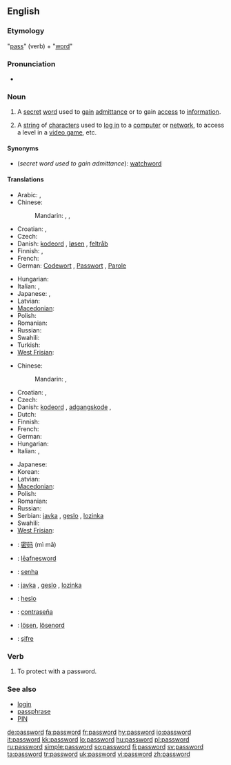 ==English==

===Etymology===
"[[pass#Verb|pass]]" (verb) + "[[word]]"

===Pronunciation===
* {{IPA|[ˈpaːswɜːd]}}

===Noun===
{{wikipedia}}
{{en-noun}}

# A [[secret]] [[word]] used to [[gain]] [[admittance]] or to gain [[access]] to [[information]].
# {{computing}} A [[string]] of [[character]]s used to [[log in]] to a [[computer]] or [[network]], to access a level in a [[video game]], etc.

====Synonyms====
* (''secret word used to gain admittance''): [[watchword]]

====Translations====
{{trans-top|secret word used to gain admittance}}
* Arabic: {{t|ar|كلمة المرور|tr=kalimat al-muruur|sc=Arab}},  {{t|ar|كلمة السر|tr=kalimat al-sirr|sc=Arab}}
* Chinese:
*: Mandarin: {{t|cmn|密碼|sc=Hani|xs=Mandarin}},  {{t|cmn|密码|tr=mìmǎ|sc=Hani|xs=Mandarin}},  {{t|cmn|口令|tr=kǒulìng|sc=Hani|xs=Mandarin}}
* Croatian: {{t-|hr|lozinka|f|alt=lòzīnka}}, {{t-|hr|geslo|n|alt=gȅslo}}
* Czech: {{t-|cs|heslo|n}}
* Danish: [[kodeord]] {{n}}, [[løsen]] {{n}}, [[feltråb]] {{n}}
* Finnish: {{t+|fi|salasana}}, {{t+|fi|tunnussana}}
* French: {{t+|fr|mot de passe|m}}
* German: [[Codewort]] {{m}}, [[Passwort]] {{n}}, [[Parole]] {{f}}
{{trans-mid}}
* Hungarian: {{t+|hu|jelszó}}
* Italian: {{t+|it|parola d'ordine|f}}, {{t-|it|parola chiave|f}}
* Japanese: {{t-|ja|パスワード|tr=pasuwādo|sc=Jpan}},  {{t|ja|合い言葉|tr=あいことば, aikotoba|sc=Jpan}}
* Latvian: {{t-|lv|parole|f|xs=Latvian}}
* [[Macedonian]]: {{t|mk|лозинка|f|tr=lózinka|sc=Cyrl}}
* Polish: {{t+|pl|hasło|n}}
* Romanian: {{t|ro|parolă|f}}
* Russian: {{t+|ru|пароль|m|tr=paról'|sc=Cyrl}}
* Swahili: {{t|sw|nywila}}
* Turkish: {{t+|tr|parola}}
* [[West Frisian]]: {{t|fy|wachtwurd|n|xs=West Frisian}}
{{trans-bottom}}

{{trans-top|computing: string of characters known only to a user}}
* Chinese:
*: Mandarin: {{t|cmn|密碼|sc=Hani|xs=Mandarin}},  {{t|cmn|密码|tr=mìmǎ|sc=Hani|xs=Mandarin}}
* Croatian: {{t-|hr|lozinka|f|alt=lòzīnka}}, {{t-|hr|geslo|n|alt=gȅslo}}
* Czech: {{t-|cs|heslo|n}}
* Danish: [[kodeord]] {{n}}, [[adgangskode]] {{c}}, {{t-|da|password|n}}
* Dutch: {{t+|nl|wachtwoord|n}}
* Finnish: {{t+|fi|salasana}}
* French: {{t+|fr|mot de passe|m}}
* German: {{t+|de|Passwort|n}}
* Hungarian: {{t+|hu|jelszó}}
* Italian: {{t-|it|parola chiave|f}}, {{t+|it|password|f}}
{{trans-mid}}
* Japanese: {{t-|ja|パスワード|tr=pasuwādo|sc=Jpan}}
* Korean: {{ko-inline|암호|amho}}
* Latvian: {{t-|lv|parole|f|xs=Latvian}}
* [[Macedonian]]: {{t|mk|лозинка|f|tr=lózinka|sc=Cyrl}}
* Polish: {{t+|pl|hasło|n}}
* Romanian: {{t|ro|parolă|f}}
* Russian: {{t+|ru|пароль|m|tr=paról'|sc=Cyrl}}
* Serbian: [[javka]] {{f}}, [[geslo]] {{n}}, [[lozinka]] {{f}}
* Swahili: {{t|sw|nywila}}
* [[West Frisian]]: {{t|fy|wachtwurd|n|xs=West Frisian}}
{{trans-bottom}}

{{checktrans-top}}
* {{ttbc|Chinese}}: [[密码]] (mì mǎ)
* {{ttbc|Old English}}: [[leafnesword|lēafnesword]] {{n}}
* {{ttbc|Portuguese}}: [[senha]]
{{checktrans-mid}}
* {{ttbc|Serbian}}: [[javka]] {{f}}, [[geslo]] {{n}}, [[lozinka]] {{f}}
* {{ttbc|Slovak}}: [[heslo]] {{n}}
* {{ttbc|Spanish}}: [[contraseña]]
* {{ttbc|Swedish}}: [[lösen]], [[lösenord]]
* {{ttbc|Turkish}}: [[şifre]]
{{checktrans-bottom}}

===Verb===
{{en-verb}}

# {{computing|transitive}} To protect with a password.

===See also===
* [[login]]
* [[passphrase]]
* [[PIN]]

[[de:password]]
[[fa:password]]
[[fr:password]]
[[hy:password]]
[[io:password]]
[[it:password]]
[[kk:password]]
[[lo:password]]
[[hu:password]]
[[pl:password]]
[[ru:password]]
[[simple:password]]
[[so:password]]
[[fi:password]]
[[sv:password]]
[[ta:password]]
[[tr:password]]
[[uk:password]]
[[vi:password]]
[[zh:password]]